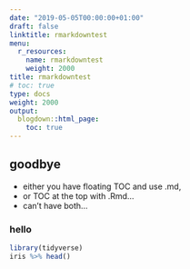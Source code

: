 ```yaml
---
date: "2019-05-05T00:00:00+01:00"
draft: false
linktitle: rmarkdowntest
menu:
  r_resources:
    name: rmarkdowntest
    weight: 2000
title: rmarkdowntest
# toc: true
type: docs
weight: 2000
output:
  blogdown::html_page:
    toc: true
---
```



## goodbye
- either you have floating TOC and use .md, 
- or TOC at the top with .Rmd... 
- can't have both...

### hello
```r
library(tidyverse)
iris %>% head()
```

